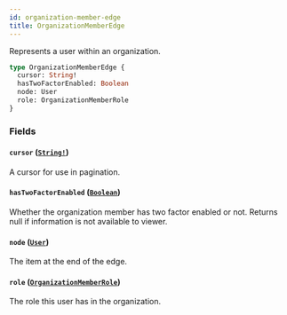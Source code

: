 ```yaml
---
id: organization-member-edge
title: OrganizationMemberEdge
---
```


Represents a user within an organization.

```graphql
type OrganizationMemberEdge {
  cursor: String!
  hasTwoFactorEnabled: Boolean
  node: User
  role: OrganizationMemberRole
}
```

### Fields

#### `cursor` ([`String!`](/docs/api/scalars/string))

A cursor for use in pagination.

#### `hasTwoFactorEnabled` ([`Boolean`](/docs/api/scalars/boolean))

Whether the organization member has two factor enabled or not. Returns null if information is not available to viewer.

#### `node` ([`User`](/docs/api/objects/user))

The item at the end of the edge.

#### `role` ([`OrganizationMemberRole`](/docs/api/enums/organization-member-role))

The role this user has in the organization.
